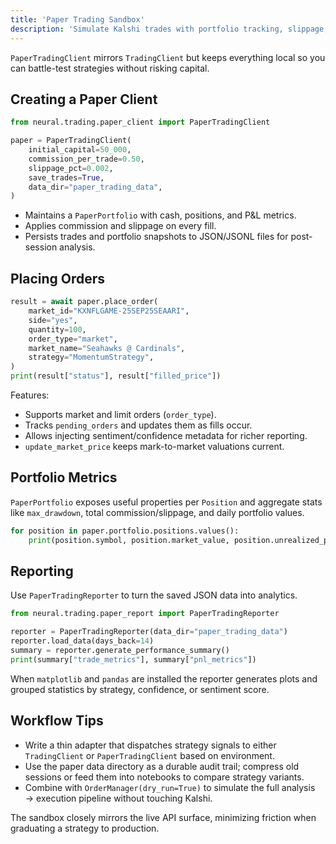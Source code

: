 ```yaml
---
title: 'Paper Trading Sandbox'
description: 'Simulate Kalshi trades with portfolio tracking, slippage, and trade history exports.'
---
```


`PaperTradingClient` mirrors `TradingClient` but keeps everything local so you can battle-test strategies without risking capital.

## Creating a Paper Client

```python
from neural.trading.paper_client import PaperTradingClient

paper = PaperTradingClient(
    initial_capital=50_000,
    commission_per_trade=0.50,
    slippage_pct=0.002,
    save_trades=True,
    data_dir="paper_trading_data",
)
```

- Maintains a `PaperPortfolio` with cash, positions, and P&L metrics.
- Applies commission and slippage on every fill.
- Persists trades and portfolio snapshots to JSON/JSONL files for post-session analysis.

## Placing Orders

```python
result = await paper.place_order(
    market_id="KXNFLGAME-25SEP25SEAARI",
    side="yes",
    quantity=100,
    order_type="market",
    market_name="Seahawks @ Cardinals",
    strategy="MomentumStrategy",
)
print(result["status"], result["filled_price"])
```

Features:

- Supports market and limit orders (`order_type`).
- Tracks `pending_orders` and updates them as fills occur.
- Allows injecting sentiment/confidence metadata for richer reporting.
- `update_market_price` keeps mark-to-market valuations current.

## Portfolio Metrics

`PaperPortfolio` exposes useful properties per `Position` and aggregate stats like `max_drawdown`, total commission/slippage, and daily portfolio values.

```python
for position in paper.portfolio.positions.values():
    print(position.symbol, position.market_value, position.unrealized_pnl)
```

## Reporting

Use `PaperTradingReporter` to turn the saved JSON data into analytics.

```python
from neural.trading.paper_report import PaperTradingReporter

reporter = PaperTradingReporter(data_dir="paper_trading_data")
reporter.load_data(days_back=14)
summary = reporter.generate_performance_summary()
print(summary["trade_metrics"], summary["pnl_metrics"])
```

When `matplotlib` and `pandas` are installed the reporter generates plots and grouped statistics by strategy, confidence, or sentiment score.

## Workflow Tips

- Write a thin adapter that dispatches strategy signals to either `TradingClient` or `PaperTradingClient` based on environment.
- Use the paper data directory as a durable audit trail; compress old sessions or feed them into notebooks to compare strategy variants.
- Combine with `OrderManager(dry_run=True)` to simulate the full analysis → execution pipeline without touching Kalshi.

The sandbox closely mirrors the live API surface, minimizing friction when graduating a strategy to production.
